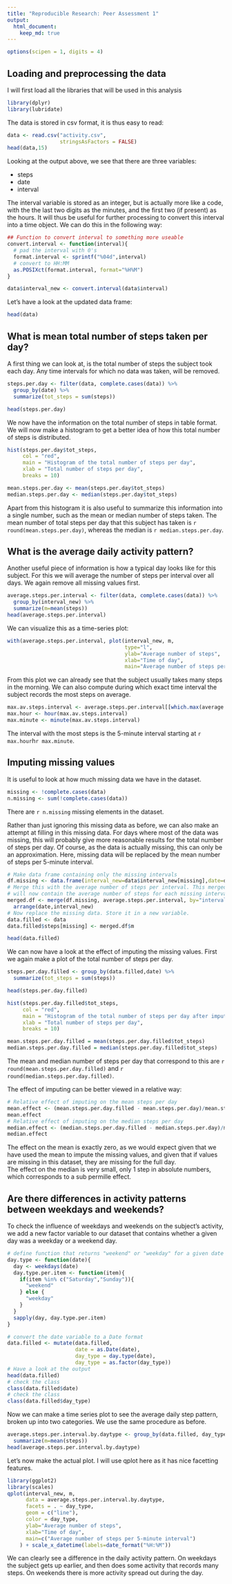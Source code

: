 ```yaml
---
title: "Reproducible Research: Peer Assessment 1"
output: 
  html_document:
    keep_md: true
---
```


```r
options(scipen = 1, digits = 4)
```

## Loading and preprocessing the data

I will first load all the libraries that will be used in this analysis
```r
library(dplyr)
library(lubridate)
```

The data is stored in csv format, it is thus easy to read:
```r
data <- read.csv("activity.csv", 
                 stringsAsFactors = FALSE)
head(data,15)
```
Looking at the output above, we see that there are three variables: 

* steps
* date
* interval

The interval variable is stored as an integer, but is actually more like a code,
with the the last two digits as the minutes, and the first two (if present) as 
the hours. It will thus be useful for further processing to convert this 
interval into a time object. We can do this in the following way: 
```r
## Function to convert interval to something more useable
convert.interval <- function(interval){
  # pad the interval with 0's
  format.interval <- sprintf("%04d",interval)
  # convert to HH:MM
  as.POSIXct(format.interval, format="%H%M")
}

data$interval_new <- convert.interval(data$interval)
```
Let's have a look at the updated data frame:
```r
head(data)
```

## What is mean total number of steps taken per day?

A first thing we can look at, is the total number of steps the subject took 
each day. Any time intervals for which no data was taken, will be removed. 

```r
steps.per.day <- filter(data, complete.cases(data)) %>%
  group_by(date) %>%
  summarize(tot_steps = sum(steps))

head(steps.per.day)
```

We now have the information on the total number of steps in table format. 
We will now make a histogram to get a better idea of how this total number of 
steps is distributed. 

```r
hist(steps.per.day$tot_steps, 
     col = "red",
     main = "Histogram of the total number of steps per day",
     xlab = "Total number of steps per day", 
     breaks = 10)
```

```r
mean.steps.per.day <- mean(steps.per.day$tot_steps)
median.steps.per.day <- median(steps.per.day$tot_steps)
```
Apart from this histogram it is also useful to summarize this information into 
a single number, such as the mean or median number of steps taken. The mean 
number of total steps per day that this subject has taken is 
`r round(mean.steps.per.day)`, whereas the median is 
`r median.steps.per.day`.

## What is the average daily activity pattern?

Another useful piece of information is how a typical day looks like for this
subject. For this we will average the number of steps per interval over all days.
We again remove all missing values first. 
```r
average.steps.per.interval <- filter(data, complete.cases(data)) %>%
  group_by(interval_new) %>%
  summarize(m=mean(steps))
head(average.steps.per.interval)
```
We can visualize this as a time-series plot:
```r
with(average.steps.per.interval, plot(interval_new, m, 
                                      type="l",
                                      ylab="Average number of steps",
                                      xlab="Time of day",
                                      main="Average number of steps per 5-minute interval"))
```

From this plot we can already see that the subject usually takes many steps in 
the morning. We can also compute during which exact time interval the subject 
records the most steps on average. 
```r
max.av.steps.interval <- average.steps.per.interval[[which.max(average.steps.per.interval$m),1]]
max.hour <- hour(max.av.steps.interval)
max.minute <- minute(max.av.steps.interval)
```
The interval with the most steps is the 5-minute interval starting at 
`r max.hour`h`r max.minute`. 

## Imputing missing values

It is useful to look at how much missing data we have in the dataset. 
```r
missing <- !complete.cases(data)
n.missing <- sum(!complete.cases(data))
```
There are `r n.missing` missing elements in the dataset. 

Rather than just ignoring this missing data as before, we can also make an 
attempt at filling in this missing data. For days where most of the data was missing, 
this will probably give more reasonable results for the total number of steps per day. 
Of course, as the data is actually missing, this can only be an approximation. 
Here, missing data will be replaced by the mean number of steps per 5-minute
interval. 
```r
# Make data frame containing only the missing intervals
df.missing <- data.frame(interval_new=data$interval_new[missing],date=data$date[missing])
# Merge this with the average number of steps per interval. This merged data frame
# will now contain the average number of steps for each missing interval
merged.df <- merge(df.missing, average.steps.per.interval, by="interval_new") %>%
  arrange(date,interval_new)
# Now replace the missing data. Store it in a new variable.
data.filled <- data
data.filled$steps[missing] <- merged.df$m

head(data.filled)
```

We can now have a look at the effect of imputing the missing values. First we
again make a plot of the total number of steps per day. 
```r
steps.per.day.filled <- group_by(data.filled,date) %>%
  summarize(tot_steps = sum(steps))

head(steps.per.day.filled)
```

```r
hist(steps.per.day.filled$tot_steps, 
     col = "red",
     main = "Histogram of the total number of steps per day after imputing",
     xlab = "Total number of steps per day", 
     breaks = 10)
```
```r
mean.steps.per.day.filled = mean(steps.per.day.filled$tot_steps)
median.steps.per.day.filled = median(steps.per.day.filled$tot_steps)
```
The mean and median number of steps per day that correspond to this are
`r round(mean.steps.per.day.filled)` and `r round(median.steps.per.day.filled)`.

The effect of imputing can be better viewed in a relative way:
```r
# Relative effect of imputing on the mean steps per day
mean.effect <- (mean.steps.per.day.filled - mean.steps.per.day)/mean.steps.per.day
mean.effect
# Relative effect of imputing on the median steps per day
median.effect <- (median.steps.per.day.filled - median.steps.per.day)/median.steps.per.day
median.effect
```
The effect on the mean is exactly zero, as we would expect given that we have
used the mean to impute the missing values, and given that if values are missing
in this dataset, they are missing for the full day.  
The effect on the median is very small, only 1 step in absolute numbers, which
corresponds to a sub permille effect. 

## Are there differences in activity patterns between weekdays and weekends?

To check the influence of weekdays and weekends on the subject's activity, we 
add a new factor variable to our dataset that contains whether a given day was
a weekday or a weekend day. 

```r
# define function that returns "weekend" or "weekday" for a given date
day.type <- function(date){
  day <- weekdays(date)
  day.type.per.item <- function(item){
    if(item %in% c("Saturday","Sunday")){
      "weekend"
    } else {
      "weekday"
    }
  }
  sapply(day, day.type.per.item)
}

# convert the date variable to a Date format
data.filled <- mutate(data.filled, 
                      date = as.Date(date),
                      day_type = day.type(date),
                      day_type = as.factor(day_type))
# Have a look at the output
head(data.filled)
# check the class
class(data.filled$date)
# check the class
class(data.filled$day_type)
```

Now we can make a time series plot to see the average daily step pattern, broken
up into two categories. We use the same procedure as before. 

```r
average.steps.per.interval.by.daytype <- group_by(data.filled, day_type, interval_new) %>%
  summarize(m=mean(steps))
head(average.steps.per.interval.by.daytype)
```

Let's now make the actual plot. I will use qplot here as it has nice facetting
features. 

```r
library(ggplot2)
library(scales)
qplot(interval_new, m,
      data = average.steps.per.interval.by.daytype, 
      facets = . ~ day_type,
      geom = c("line"),
      color = day_type,
      ylab="Average number of steps",
      xlab="Time of day",
      main=c("Average number of steps per 5-minute interval")
    ) + scale_x_datetime(labels=date_format("%H:%M"))
```

We can clearly see a difference in the daily activity pattern. On weekdays the
subject gets up earlier, and then does some activity that records many steps. 
On weekends there is more activity spread out during the day. 
